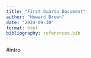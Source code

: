 ```yaml
---
title: "First Quarto Document"
author: "Howard Brown"
date: "2024-09-30"
format: html
bibliography: references.bib
---
```


#intro

